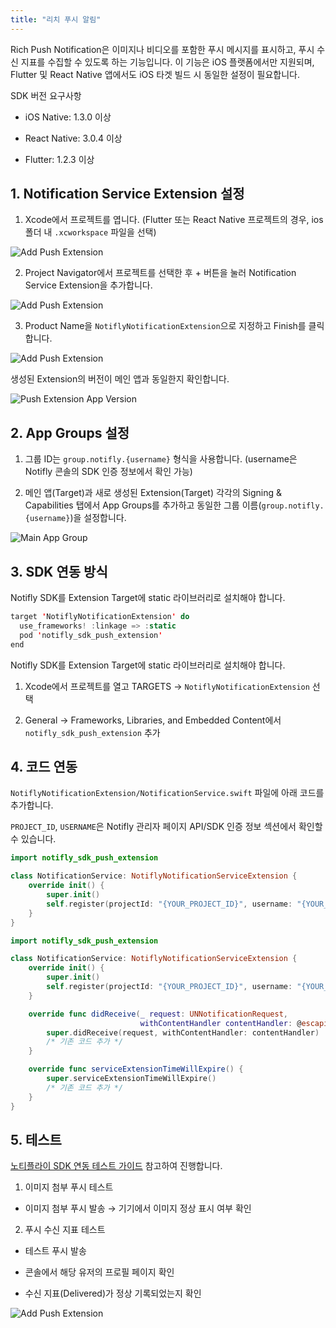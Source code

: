 ```yaml
---
title: "리치 푸시 알림"
---
```


Rich Push Notification은 이미지나 비디오를 포함한 푸시 메시지를 표시하고, 푸시 수신 지표를 수집할 수 있도록 하는 기능입니다.
이 기능은 iOS 플랫폼에서만 지원되며, Flutter 및 React Native 앱에서도 iOS 타겟 빌드 시 동일한 설정이 필요합니다.

<Info> 
SDK 버전 요구사항

- iOS Native: 1.3.0 이상

- React Native: 3.0.4 이상

- Flutter: 1.2.3 이상
</Info>

## 1. Notification Service Extension 설정

1. Xcode에서 프로젝트를 엽니다. (Flutter 또는 React Native 프로젝트의 경우, ios 폴더 내 `.xcworkspace` 파일을 선택)

![Add Push Extension](/sdk/image/ios_push_extension_open_project_navigator.png)

2. Project Navigator에서 프로젝트를 선택한 후 + 버튼을 눌러 Notification Service Extension을 추가합니다.

![Add Push Extension](/sdk/image/ios_push_extension_create_extension_target.png)

3. Product Name을 `NotiflyNotificationExtension`으로 지정하고 Finish를 클릭합니다.

![Add Push Extension](/sdk/image/ios_generate_push_extension.png)

생성된 Extension의 버전이 메인 앱과 동일한지 확인합니다.

![Push Extension App Version](/sdk/image/ios_push_extension_version.png)

## 2. App Groups 설정

1. 그룹 ID는 `group.notifly.{username}` 형식을 사용합니다. (username은 Notifly 콘솔의 SDK 인증 정보에서 확인 가능)

2. 메인 앱(Target)과 새로 생성된 Extension(Target) 각각의 Signing & Capabilities 탭에서 App Groups를 추가하고 동일한 그룹 이름(`group.notifly.{username}`)을 설정합니다.

![Main App Group](/sdk/image/ios_push_extension_app_group1.png)

## 3. SDK 연동 방식

<Tabs>
<Tab title="Cocoapods">

Notifly SDK를 Extension Target에 static 라이브러리로 설치해야 합니다.

```swift
target 'NotiflyNotificationExtension' do
  use_frameworks! :linkage => :static
  pod 'notifly_sdk_push_extension'
end
```

</Tab>
<Tab title="Swift Package Manager">

Notifly SDK를 Extension Target에 static 라이브러리로 설치해야 합니다.

1. Xcode에서 프로젝트를 열고 TARGETS → `NotiflyNotificationExtension` 선택

2. General → Frameworks, Libraries, and Embedded Content에서 `notifly_sdk_push_extension` 추가

</Tab>
</Tabs>

## 4. 코드 연동

`NotiflyNotificationExtension/NotificationService.swift` 파일에 아래 코드를 추가합니다.

<Info> `PROJECT_ID`, `USERNAME`은 Notifly 관리자 페이지 API/SDK 인증 정보 섹션에서 확인할 수 있습니다. </Info>

<Tabs>
<Tab title="기존 Extension 없음">

```swift
import notifly_sdk_push_extension

class NotificationService: NotiflyNotificationServiceExtension {
    override init() {
        super.init()
        self.register(projectId: "{YOUR_PROJECT_ID}", username: "{YOUR_USERNAME}")
    }
}

```

</Tab>
<Tab title="기존 Extension 있음">

```swift
import notifly_sdk_push_extension

class NotificationService: NotiflyNotificationServiceExtension {
    override init() {
        super.init()
        self.register(projectId: "{YOUR_PROJECT_ID}", username: "{YOUR_USERNAME}")
    }

    override func didReceive(_ request: UNNotificationRequest, 
                             withContentHandler contentHandler: @escaping (UNNotificationContent) -> Void) {
        super.didReceive(request, withContentHandler: contentHandler)
        /* 기존 코드 추가 */
    }

    override func serviceExtensionTimeWillExpire() {
        super.serviceExtensionTimeWillExpire()
        /* 기존 코드 추가 */
    }
}

```

</Tab>
</Tabs>

## 5. 테스트

[노티플라이 SDK 연동 테스트 가이드](integration-test.mdx) 참고하여 진행합니다.

1. 이미지 첨부 푸시 테스트

- 이미지 첨부 푸시 발송 → 기기에서 이미지 정상 표시 여부 확인

2. 푸시 수신 지표 테스트

- 테스트 푸시 발송

- 콘솔에서 해당 유저의 프로필 페이지 확인

- 수신 지표(Delivered)가 정상 기록되었는지 확인

![Add Push Extension](/sdk/image/ios_push_delivered.png)